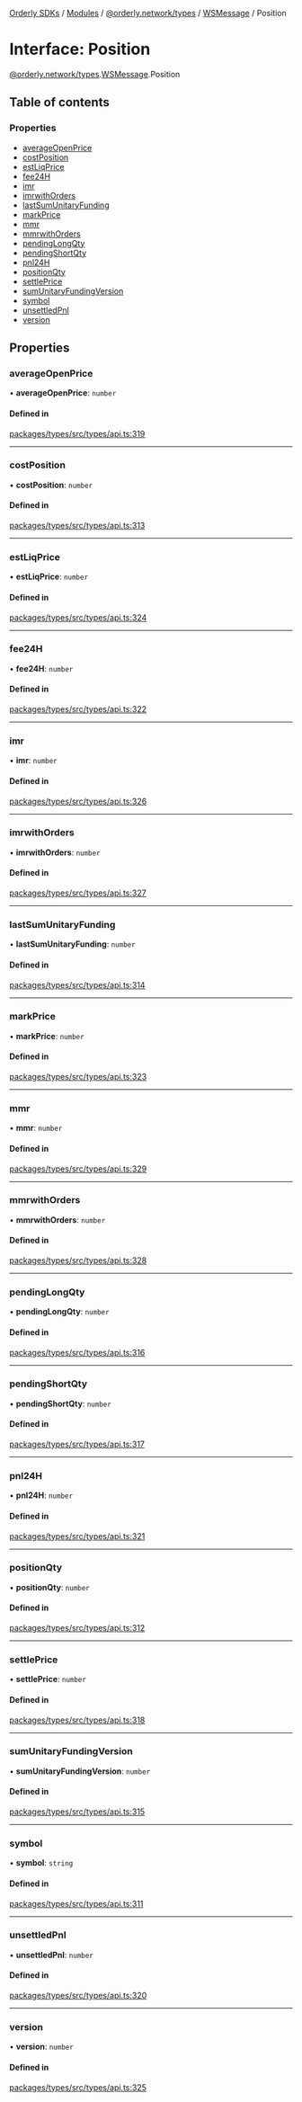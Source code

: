 [Orderly SDKs](./../README) / [Modules](./../modules) / [@orderly.network/types](./../modules/orderly_network_types) / [WSMessage](./../modules/orderly_network_types.WSMessage) / Position

# Interface: Position

[@orderly.network/types](./../modules/orderly_network_types).[WSMessage](./../modules/orderly_network_types.WSMessage).Position

## Table of contents

### Properties

- [averageOpenPrice](./orderly_network_types.WSMessage.Position#averageopenprice)
- [costPosition](./orderly_network_types.WSMessage.Position#costposition)
- [estLiqPrice](./orderly_network_types.WSMessage.Position#estliqprice)
- [fee24H](./orderly_network_types.WSMessage.Position#fee24h)
- [imr](./orderly_network_types.WSMessage.Position#imr)
- [imrwithOrders](./orderly_network_types.WSMessage.Position#imrwithorders)
- [lastSumUnitaryFunding](./orderly_network_types.WSMessage.Position#lastsumunitaryfunding)
- [markPrice](./orderly_network_types.WSMessage.Position#markprice)
- [mmr](./orderly_network_types.WSMessage.Position#mmr)
- [mmrwithOrders](./orderly_network_types.WSMessage.Position#mmrwithorders)
- [pendingLongQty](./orderly_network_types.WSMessage.Position#pendinglongqty)
- [pendingShortQty](./orderly_network_types.WSMessage.Position#pendingshortqty)
- [pnl24H](./orderly_network_types.WSMessage.Position#pnl24h)
- [positionQty](./orderly_network_types.WSMessage.Position#positionqty)
- [settlePrice](./orderly_network_types.WSMessage.Position#settleprice)
- [sumUnitaryFundingVersion](./orderly_network_types.WSMessage.Position#sumunitaryfundingversion)
- [symbol](./orderly_network_types.WSMessage.Position#symbol)
- [unsettledPnl](./orderly_network_types.WSMessage.Position#unsettledpnl)
- [version](./orderly_network_types.WSMessage.Position#version)

## Properties

### averageOpenPrice

• **averageOpenPrice**: `number`

#### Defined in

[packages/types/src/types/api.ts:319](https://github.com/OrderlyNetwork/js-sdk/blob/3b49bc1a/packages/types/src/types/api.ts#L319)

___

### costPosition

• **costPosition**: `number`

#### Defined in

[packages/types/src/types/api.ts:313](https://github.com/OrderlyNetwork/js-sdk/blob/3b49bc1a/packages/types/src/types/api.ts#L313)

___

### estLiqPrice

• **estLiqPrice**: `number`

#### Defined in

[packages/types/src/types/api.ts:324](https://github.com/OrderlyNetwork/js-sdk/blob/3b49bc1a/packages/types/src/types/api.ts#L324)

___

### fee24H

• **fee24H**: `number`

#### Defined in

[packages/types/src/types/api.ts:322](https://github.com/OrderlyNetwork/js-sdk/blob/3b49bc1a/packages/types/src/types/api.ts#L322)

___

### imr

• **imr**: `number`

#### Defined in

[packages/types/src/types/api.ts:326](https://github.com/OrderlyNetwork/js-sdk/blob/3b49bc1a/packages/types/src/types/api.ts#L326)

___

### imrwithOrders

• **imrwithOrders**: `number`

#### Defined in

[packages/types/src/types/api.ts:327](https://github.com/OrderlyNetwork/js-sdk/blob/3b49bc1a/packages/types/src/types/api.ts#L327)

___

### lastSumUnitaryFunding

• **lastSumUnitaryFunding**: `number`

#### Defined in

[packages/types/src/types/api.ts:314](https://github.com/OrderlyNetwork/js-sdk/blob/3b49bc1a/packages/types/src/types/api.ts#L314)

___

### markPrice

• **markPrice**: `number`

#### Defined in

[packages/types/src/types/api.ts:323](https://github.com/OrderlyNetwork/js-sdk/blob/3b49bc1a/packages/types/src/types/api.ts#L323)

___

### mmr

• **mmr**: `number`

#### Defined in

[packages/types/src/types/api.ts:329](https://github.com/OrderlyNetwork/js-sdk/blob/3b49bc1a/packages/types/src/types/api.ts#L329)

___

### mmrwithOrders

• **mmrwithOrders**: `number`

#### Defined in

[packages/types/src/types/api.ts:328](https://github.com/OrderlyNetwork/js-sdk/blob/3b49bc1a/packages/types/src/types/api.ts#L328)

___

### pendingLongQty

• **pendingLongQty**: `number`

#### Defined in

[packages/types/src/types/api.ts:316](https://github.com/OrderlyNetwork/js-sdk/blob/3b49bc1a/packages/types/src/types/api.ts#L316)

___

### pendingShortQty

• **pendingShortQty**: `number`

#### Defined in

[packages/types/src/types/api.ts:317](https://github.com/OrderlyNetwork/js-sdk/blob/3b49bc1a/packages/types/src/types/api.ts#L317)

___

### pnl24H

• **pnl24H**: `number`

#### Defined in

[packages/types/src/types/api.ts:321](https://github.com/OrderlyNetwork/js-sdk/blob/3b49bc1a/packages/types/src/types/api.ts#L321)

___

### positionQty

• **positionQty**: `number`

#### Defined in

[packages/types/src/types/api.ts:312](https://github.com/OrderlyNetwork/js-sdk/blob/3b49bc1a/packages/types/src/types/api.ts#L312)

___

### settlePrice

• **settlePrice**: `number`

#### Defined in

[packages/types/src/types/api.ts:318](https://github.com/OrderlyNetwork/js-sdk/blob/3b49bc1a/packages/types/src/types/api.ts#L318)

___

### sumUnitaryFundingVersion

• **sumUnitaryFundingVersion**: `number`

#### Defined in

[packages/types/src/types/api.ts:315](https://github.com/OrderlyNetwork/js-sdk/blob/3b49bc1a/packages/types/src/types/api.ts#L315)

___

### symbol

• **symbol**: `string`

#### Defined in

[packages/types/src/types/api.ts:311](https://github.com/OrderlyNetwork/js-sdk/blob/3b49bc1a/packages/types/src/types/api.ts#L311)

___

### unsettledPnl

• **unsettledPnl**: `number`

#### Defined in

[packages/types/src/types/api.ts:320](https://github.com/OrderlyNetwork/js-sdk/blob/3b49bc1a/packages/types/src/types/api.ts#L320)

___

### version

• **version**: `number`

#### Defined in

[packages/types/src/types/api.ts:325](https://github.com/OrderlyNetwork/js-sdk/blob/3b49bc1a/packages/types/src/types/api.ts#L325)

